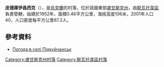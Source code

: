 {{coord|49|28|44|N|38|0|33|E|scale:100000|display=title}}

'''皮德庫伊昌西克'''（{{lang-uk|Підкуйчанськ}}），是[[烏克蘭|烏克蘭]]的村落，位於該國東部[[盧甘斯克州|盧甘斯克州]]，由[[斯瓦托韋區|斯瓦托韋區]]負責管轄，始建於1952年，面積0.46平方公里，海拔高度106米，2001年人口40，人口密度每平方公里87.2人。

==參考資料==
* [http://weather.in.ua/ua/lyganskaja/20571 Погода в селі Підкуйчанськ]

{{DEFAULTSORT:Підкуйчанськ}}
[[Category:盧甘斯克州村落|Category:盧甘斯克州村落]]
[[Category:斯瓦托韋區村落|Category:斯瓦托韋區村落]]


{{Luhansk-geo-stub}}